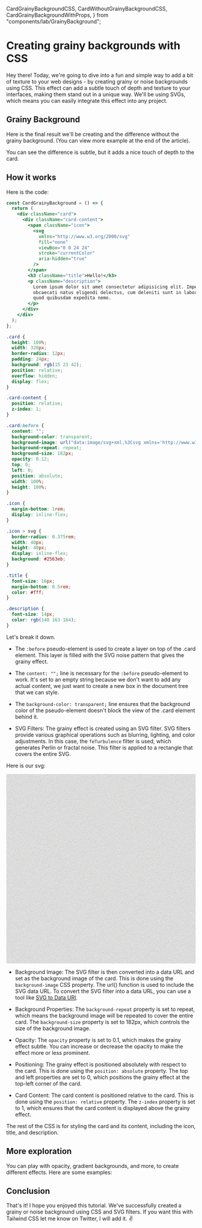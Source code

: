   CardGrainyBackgroundCSS,
  CardWithoutGrainyBackgroundCSS,
  CardGrainyBackgroundWithProps,
} from "components/lab/GrainyBackground";

<LayoutBlog>

# Creating grainy backgrounds with CSS

Hey there! Today, we're going to dive into a fun and simple way to add a bit of texture to your web designs - by creating grainy or noise backgrounds using CSS.
This effect can add a subtle touch of depth and texture to your interfaces, making them stand out in a unique way.
We'll be using SVGs, which means you can easily integrate this effect into any project.

## Grainy Background

Here is the final result we'll be creating and the difference without the grainy background.
(You can view more example at the end of the article).

<ComponentPlayground>
  <CardGrainyBackgroundCSS />
</ComponentPlayground>

<ComponentPlayground className="mt-8">
  <CardWithoutGrainyBackgroundCSS />
</ComponentPlayground>

You can see the difference is subtle, but it adds a nice touch of depth to the card.

## How it works

Here is the code:

```jsx CardGrainyBackground.tsx
const CardGrainyBackground = () => {
  return (
    <div className="card">
      <div className="card-content">
        <span className="icon">
          <svg
            xmlns="http://www.w3.org/2000/svg"
            fill="none"
            viewBox="0 0 24 24"
            stroke="currentColor"
            aria-hidden="true"
          />
        </span>
        <h3 className="title">Hello!</h3>
        <p className="description">
          Lorem ipsum dolor sit amet consectetur adipisicing elit. Impedit ex
          obcaecati natus eligendi delectus, cum deleniti sunt in labore nihil
          quod quibusdam expedita nemo.
        </p>
      </div>
    </div>
  );
};
```

```css
.card {
  height: 100%;
  width: 320px;
  border-radius: 12px;
  padding: 24px;
  background: rgb(15 23 42);
  position: relative;
  overflow: hidden;
  display: flex;
}

.card-content {
  position: relative;
  z-index: 1;
}

.card:before {
  content: "";
  background-color: transparent;
  background-image: url("data:image/svg+xml,%3Csvg xmlns='http://www.w3.org/2000/svg' viewBox='0 0 600 600'%3E%3Cfilter id='a'%3E%3CfeTurbulence type='fractalNoise' baseFrequency='.65' numOctaves='3' stitchTiles='stitch'/%3E%3C/filter%3E%3Crect width='100%25' height='100%25' filter='url(%23a)'/%3E%3C/svg%3E");
  background-repeat: repeat;
  background-size: 182px;
  opacity: 0.12;
  top: 0;
  left: 0;
  position: absolute;
  width: 100%;
  height: 100%;
}

.icon {
  margin-bottom: 1rem;
  display: inline-flex;
}

.icon > svg {
  border-radius: 0.375rem;
  width: 40px;
  height: 40px;
  display: inline-flex;
  background: #2563eb;
}

.title {
  font-size: 16px;
  margin-bottom: 0.5rem;
  color: #fff;
}

.description {
  font-size: 14px;
  color: rgb(148 163 184);
}
```

Let's break it down.

- The `:before` pseudo-element is used to create a layer on top of the .card element. This layer is filled with the SVG noise pattern that gives the grainy effect.

- The `content: "";` line is necessary for the `:before` pseudo-element to work. It's set to an empty string because we don't want to add any actual content, we just want to create a new box in the document tree that we can style.

- The `background-color: transparent;` line ensures that the background color of the pseudo-element doesn't block the view of the .card element behind it.

- SVG Filters: The grainy effect is created using an SVG filter. SVG filters provide various graphical operations such as blurring, lighting, and color adjustments. In this case, the `feTurbulence` filter is used, which generates Perlin or fractal noise. This filter is applied to a rectangle that covers the entire SVG.

Here is our svg:

<ComponentPlayground>
  <div
    style={{
      width: "96px",
      height: "96px",
    }}
  >
    <svg xmlns="http://www.w3.org/2000/svg" viewBox="0 0 600 600">
      <filter id="a">
        <feTurbulence
          type="fractalNoise"
          baseFrequency=".65"
          numOctaves="3"
          stitchTiles="stitch"
        />
      </filter>
      <rect width="100%" height="100%" filter="url(#a)" />
    </svg>
  </div>
</ComponentPlayground>

- Background Image: The SVG filter is then converted into a data URL and set as the background image of the card. This is done using the `background-image` CSS property. The url() function is used to include the SVG data URL. To convert the SVG filter into a data URL, you can use a tool like [SVG to Data URI](https://yoksel.github.io/url-encoder/).

- Background Properties: The `background-repeat` property is set to repeat, which means the background image will be repeated to cover the entire card. The `background-size` property is set to 182px, which controls the size of the background image.

- Opacity: The `opacity` property is set to 0.1, which makes the grainy effect subtle. You can increase or decrease the opacity to make the effect more or less prominent.

- Positioning: The grainy effect is positioned absolutely with respect to the card. This is done using the `position: absolute` property. The top and left properties are set to 0, which positions the grainy effect at the top-left corner of the card.

- Card Content: The card content is positioned relative to the card. This is done using the `position: relative` property. The `z-index` property is set to 1, which ensures that the card content is displayed above the grainy effect.

The rest of the CSS is for styling the card and its content, including the icon, title, and description.

## More exploration

You can play with opacity, gradient backgrounds, and more, to create different effects. Here are some examples:

<ComponentPlayground>
  <div className="flex flex-wrap justify-center gap-4">
    <CardGrainyBackgroundWithProps color="blue" opacity={0.5} />
    <CardGrainyBackgroundWithProps color="rgb(255, 252, 127)" opacity={0.1} />
    <CardGrainyBackgroundWithProps
      color="linear-gradient(43deg, #4158D0 0%, #C850C0 46%, #FFCC70 100%)"
      opacity={0.2}
    />
    <CardGrainyBackgroundWithProps
      color="linear-gradient(to right, #434343 0%, black 100%)"
      opacity={0.1}
    />
    <CardGrainyBackgroundWithProps
      color="radial-gradient(circle farthest-side, #fceabb, #f8b500)"
      opacity={0.3}
    />
    <CardGrainyBackgroundWithProps color="rgb(241 245 249)" opacity={0.5} />
  </div>
</ComponentPlayground>

## Conclusion

That's it! I hope you enjoyed this tutorial. We've successfully created a grainy or noise background using CSS and SVG filters.
If you want this with Tailwind CSS let me know on Twitter, I will add it. ✌️

</LayoutBlog>
